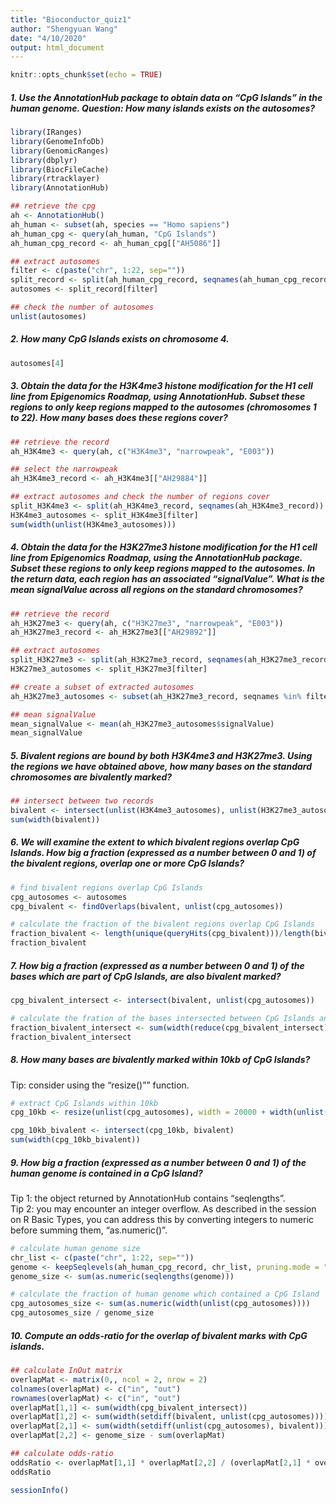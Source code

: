 ```yaml
---
title: "Bioconductor_quiz1"
author: "Shengyuan Wang"
date: "4/10/2020"
output: html_document
---
```


```r
knitr::opts_chunk$set(echo = TRUE)
```

##### 1. Use the AnnotationHub package to obtain data on "CpG Islands" in the human genome. Question: How many islands exists on the autosomes?
```r
library(IRanges)
library(GenomeInfoDb)
library(GenomicRanges)
library(dbplyr)
library(BiocFileCache)
library(rtracklayer)
library(AnnotationHub)
```

```r
## retrieve the cpg
ah <- AnnotationHub()
ah_human <- subset(ah, species == "Homo sapiens")
ah_human_cpg <- query(ah_human, "CpG Islands")
ah_human_cpg_record <- ah_human_cpg[["AH5086"]]

## extract autosomes
filter <- c(paste("chr", 1:22, sep=""))
split_record <- split(ah_human_cpg_record, seqnames(ah_human_cpg_record))
autosomes <- split_record[filter]

## check the number of autosomes
unlist(autosomes)
```

##### 2. How many CpG Islands exists on chromosome 4.
```r
autosomes[4]
```

##### 3. Obtain the data for the H3K4me3 histone modification for the H1 cell line from Epigenomics Roadmap, using AnnotationHub. Subset these regions to only keep regions mapped to the autosomes (chromosomes 1 to 22). How many bases does these regions cover?
```r
## retrieve the record
ah_H3K4me3 <- query(ah, c("H3K4me3", "narrowpeak", "E003"))

## select the narrowpeak
ah_H3K4me3_record <- ah_H3K4me3[["AH29884"]]

## extract autosomes and check the number of regions cover
split_H3K4me3 <- split(ah_H3K4me3_record, seqnames(ah_H3K4me3_record))
H3K4me3_autosomes <- split_H3K4me3[filter]
sum(width(unlist(H3K4me3_autosomes)))
```

##### 4. Obtain the data for the H3K27me3 histone modification for the H1 cell line from Epigenomics Roadmap, using the AnnotationHub package. Subset these regions to only keep regions mapped to the autosomes. In the return data, each region has an associated "signalValue". What is the mean signalValue across all regions on the standard chromosomes?
```r
## retrieve the record
ah_H3K27me3 <- query(ah, c("H3K27me3", "narrowpeak", "E003"))
ah_H3K27me3_record <- ah_H3K27me3[["AH29892"]]

## extract autosomes
split_H3K27me3 <- split(ah_H3K27me3_record, seqnames(ah_H3K27me3_record))
H3K27me3_autosomes <- split_H3K27me3[filter]

## create a subset of extracted autosomes
ah_H3K27me3_autosomes <- subset(ah_H3K27me3_record, seqnames %in% filter)

## mean signalValue
mean_signalValue <- mean(ah_H3K27me3_autosomes$signalValue)
mean_signalValue
```

##### 5. Bivalent regions are bound by both H3K4me3 and H3K27me3. Using the regions we have obtained above, how many bases on the standard chromosomes are bivalently marked?
```r
## intersect between two records
bivalent <- intersect(unlist(H3K4me3_autosomes), unlist(H3K27me3_autosomes))
sum(width(bivalent))
```

##### 6. We will examine the extent to which bivalent regions overlap CpG Islands. How big a fraction (expressed as a number between 0 and 1) of the bivalent regions, overlap one or more CpG Islands?
```r
# find bivalent regions overlap CpG Islands
cpg_autosomes <- autosomes
cpg_bivalent <- findOverlaps(bivalent, unlist(cpg_autosomes))

# calculate the fraction of the bivalent regions overlap CpG Islands
fraction_bivalent <- length(unique(queryHits(cpg_bivalent)))/length(bivalent)
fraction_bivalent
```

##### 7. How big a fraction (expressed as a number between 0 and 1) of the bases which are part of CpG Islands, are also bivalent marked?
```r
cpg_bivalent_intersect <- intersect(bivalent, unlist(cpg_autosomes))

# calculate the fration of the bases intersected between CpG Islands and bivalent
fraction_bivalent_intersect <- sum(width(reduce(cpg_bivalent_intersect)))/sum(width(unlist(cpg_autosomes)))
fraction_bivalent_intersect
```

##### 8. How many bases are bivalently marked within 10kb of CpG Islands?  
Tip: consider using the "resize()"" function.
```r
# extract CpG Islands within 10kb
cpg_10kb <- resize(unlist(cpg_autosomes), width = 20000 + width(unlist(cpg_autosomes)), fix = "center")

cpg_10kb_bivalent <- intersect(cpg_10kb, bivalent)
sum(width(cpg_10kb_bivalent))
```

##### 9. How big a fraction (expressed as a number between 0 and 1) of the human genome is contained in a CpG Island?  
Tip 1: the object returned by AnnotationHub contains "seqlengths".  
Tip 2: you may encounter an integer overflow. As described in the session on R Basic Types, you can address this by converting integers to numeric before summing them, "as.numeric()".
```r
# calculate human genome size
chr_list <- c(paste("chr", 1:22, sep=""))
genome <- keepSeqlevels(ah_human_cpg_record, chr_list, pruning.mode = "coarse")
genome_size <- sum(as.numeric(seqlengths(genome)))

# calculate the fraction of human genome which contained a CpG Island
cpg_autosomes_size <- sum(as.numeric(width(unlist(cpg_autosomes))))
cpg_autosomes_size / genome_size
```

##### 10. Compute an odds-ratio for the overlap of bivalent marks with CpG islands.
```r
## calculate InOut matrix
overlapMat <- matrix(0,, ncol = 2, nrow = 2)
colnames(overlapMat) <- c("in", "out")
rownames(overlapMat) <- c("in", "out")
overlapMat[1,1] <- sum(width(cpg_bivalent_intersect))
overlapMat[1,2] <- sum(width(setdiff(bivalent, unlist(cpg_autosomes))))
overlapMat[2,1] <- sum(width(setdiff(unlist(cpg_autosomes), bivalent)))
overlapMat[2,2] <- genome_size - sum(overlapMat)

## calculate odds-ratio
oddsRatio <- overlapMat[1,1] * overlapMat[2,2] / (overlapMat[2,1] * overlapMat[1,2])
oddsRatio
```
```r
sessionInfo()
```

